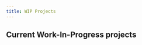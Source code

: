 ```yaml
---
title: WIP Projects
---
```



## Current Work-In-Progress projects

<CardGrid stagger>
  <LinkCard
    title="autocopr"
    href="https://github.com/RelativeSure/autocopr"
    description="Auto update spec files for use in fedora copr repo."
  />
  <LinkCard
    title="Build Docker Images"
    href="https://github.com/RelativeSure/build-gh-actions-image"
    description="Build images for use in different repos to centralize all images in use."
  />
  <LinkCard
    title="CircleCI Megalinter Orb"
    href="https://github.com/RelativeSure/circleci-megalinter-orb"
    description="CircleCI public orb to use Megalinter in CircleCI workflows."
  />
</CardGrid>
